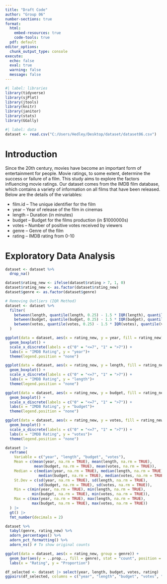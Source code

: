 ```yaml
---
title: "Draft Code"
author: "Group 06"
number-sections: true
format: 
  html:
    embed-resources: true
    code-tools: true
  pdf: default
editor_options: 
  chunk_output_type: console
execute:
  echo: false
  eval: true
  warning: false
  message: false
---
```


```r
#| label: libraries
library(tidyverse)
library(sjPlot)
library(jtools)
library(knitr)
library(janitor)
library(stats)
library(GGally)
```

```r
#| label: data
dataset <- read.csv("C:/Users/Hedley/Desktop/dataset/dataset06.csv")
```

# Introduction {#sec-Intro}

Since the 20th century, movies have become an important form of entertainment for people. Movie ratings, to some extent, determine the success or failure of a film. This study aims to explore the factors influencing movie ratings. Our dataset comes from the IMDB film database, which contains a variety of information on all films that have been released. Below are the details of the variables:

-   film.id -- The unique identifier for the film
-   year -- Year of release of the film in cinemas
-   length -- Duration (in minutes)
-   budget -- Budget for the films production (in \$1000000s)
-   votes -- Number of positive votes received by viewers
-   genre -- Genre of the film
-   rating -- IMDB rating from 0-10

# Exploratory Data Analysis {#sec-EDA}

```r
dataset <- dataset %>%
  drop_na()

dataset$rating_new <- ifelse(dataset$rating > 7, 1, 0)
dataset$rating_new <- as.factor(dataset$rating_new)
dataset$genre <- as.factor(dataset$genre)
```

```r
# Removing Outliers (IQR Method)
dataset <- dataset %>%
  filter(
    between(length, quantile(length, 0.25) - 1.5 * IQR(length), quantile(length, 0.75) + 1.5 * IQR(length)),
    between(budget, quantile(budget, 0.25) - 1.5 * IQR(budget), quantile(budget, 0.75) + 1.5 * IQR(budget)),
    between(votes, quantile(votes, 0.25) - 1.5 * IQR(votes), quantile(votes, 0.75) + 1.5 * IQR(votes))
  )
```

```r
ggplot(data = dataset, aes(x = rating_new, y = year, fill = rating_new)) +
  geom_boxplot() +
  scale_x_discrete(labels = c("0" = "<=7", "1" = ">7")) +
  labs(x = "IMDB Rating", y = "year")+ 
  theme(legend.position = "none")
```

```r
ggplot(data = dataset, aes(x = rating_new, y = length, fill = rating_new)) +
  geom_boxplot() +
  scale_x_discrete(labels = c("0" = "<=7", "1" = ">7")) +
  labs(x = "IMDB Rating", y = "length")+ 
  theme(legend.position = "none")
```

```r
ggplot(data = dataset, aes(x = rating_new, y = budget, fill = rating_new)) +
  geom_boxplot() +
  scale_x_discrete(labels = c("0" = "<=7", "1" = ">7")) +
  labs(x = "IMDB Rating", y = "budget")+ 
  theme(legend.position = "none")
```

```r
ggplot(data = dataset, aes(x = rating_new, y = votes, fill = rating_new)) +
  geom_boxplot() +
  scale_x_discrete(labels = c("0" = "<=7", "1" = ">7")) +
  labs(x = "IMDB Rating", y = "votes")+ 
  theme(legend.position = "none")
```

```r
dataset |> 
  reframe(
    Variable = c("year", "length", "budget", "votes"),
    Mean = c(mean(year, na.rm = TRUE), mean(length, na.rm = TRUE), 
             mean(budget, na.rm = TRUE), mean(votes, na.rm = TRUE)),
    Median = c(median(year, na.rm = TRUE), median(length, na.rm = TRUE), 
               median(budget, na.rm = TRUE), median(votes, na.rm = TRUE)),
    St.Dev = c(sd(year, na.rm = TRUE), sd(length, na.rm = TRUE), 
               sd(budget, na.rm = TRUE), sd(votes, na.rm = TRUE)),
    Min = c(min(year, na.rm = TRUE), min(length, na.rm = TRUE), 
            min(budget, na.rm = TRUE), min(votes, na.rm = TRUE)),
    Max = c(max(year, na.rm = TRUE), max(length, na.rm = TRUE), 
            max(budget, na.rm = TRUE), max(votes, na.rm = TRUE))
  ) |> 
  gt() |> 
  fmt_number(decimals = 2)
```

```r
dataset %>% 
  tabyl(genre, rating_new) %>% 
  adorn_percentages() %>% 
  adorn_pct_formatting() %>% 
  adorn_ns() # To show original counts

ggplot(data = dataset, aes(x = rating_new, group = genre)) +
  geom_bar(aes(y = ..prop.., fill = genre), stat = "count", position = "dodge") +
  labs(x = "Rating", y = "Proportion")
```

```r
df_selected <- dataset |> select(year, length, budget, votes, rating)
ggpairs(df_selected, columns = c("year", "length", "budget", "votes", "rating"))
```

